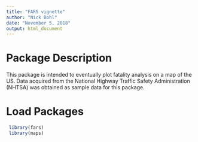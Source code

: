 ```yaml
---
title: "FARS vignette"
author: "Nick Bohl"
date: "November 5, 2018"
output: html_document
---
```


# Package Description

This package is intended to eventually plot fatality analysis on a map of the US. Data acquired from the National Highway Traffic Safety Administration (NHTSA) was obtained as sample data for this package.

# Load Packages

```r
 library(fars)
 library(maps)
```


